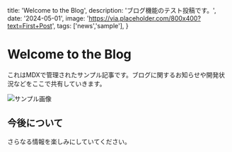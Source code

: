   title: 'Welcome to the Blog',
  description: 'ブログ機能のテスト投稿です。',
  date: '2024-05-01',
  image: 'https://via.placeholder.com/800x400?text=First+Post',
  tags: ['news','sample'],
}

# Welcome to the Blog

これはMDXで管理されたサンプル記事です。ブログに関するお知らせや開発状況などをここで共有していきます。

![サンプル画像](https://via.placeholder.com/800x400?text=First+Image)

## 今後について

さらなる情報を楽しみにしていてください。

